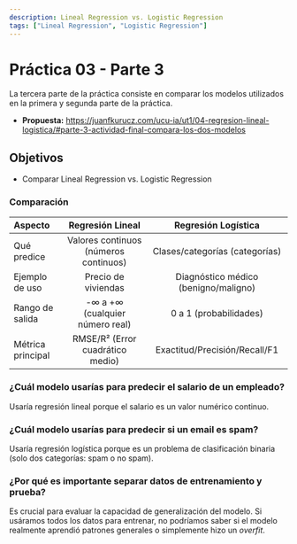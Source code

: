 ```yaml
---
description: Lineal Regression vs. Logistic Regression
tags: ["Lineal Regression", "Logistic Regression"]
---
```


# Práctica 03 - Parte 3
La tercera parte de la práctica consiste en comparar los modelos utilizados en la primera y segunda parte de la
práctica.

- **Propuesta:** https://juanfkurucz.com/ucu-ia/ut1/04-regresion-lineal-logistica/#parte-3-actividad-final-compara-los-dos-modelos

## Objetivos
- Comparar Lineal Regression vs. Logistic Regression

### Comparación
| Aspecto           |           Regresión Lineal            |         Regresión Logística          |
|:------------------|:-------------------------------------:|:------------------------------------:|
| Qué predice       | Valores continuos (números continuos) |    Clases/categorías (categorías)    |
| Ejemplo de uso    |          Precio de viviendas          | Diagnóstico médico (benigno/maligno) |
| Rango de salida   |    -∞ a +∞ (cualquier número real)    |        0 a 1 (probabilidades)        |
| Métrica principal |   RMSE/R² (Error cuadrático medio)    |    Exactitud/Precisión/Recall/F1     |


### ¿Cuál modelo usarías para predecir el salario de un empleado?
Usaría regresión lineal porque el salario es un valor numérico continuo.

### ¿Cuál modelo usarías para predecir si un email es spam?
Usaría regresión logística porque es un problema de clasificación binaria (solo dos categorías: spam o no spam).

### ¿Por qué es importante separar datos de entrenamiento y prueba?
Es crucial para evaluar la capacidad de generalización del modelo. Si usáramos todos los datos para entrenar, no
podríamos saber si el modelo realmente aprendió patrones generales o simplemente hizo un *overfit*.